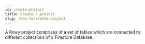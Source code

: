 ```yaml
---
id: create-project
title: Create a project
slug: /how-to/create-project
---
```


A Rowy project comprises of a set of tables which are connected to different collections of
a Firestore Database. 
